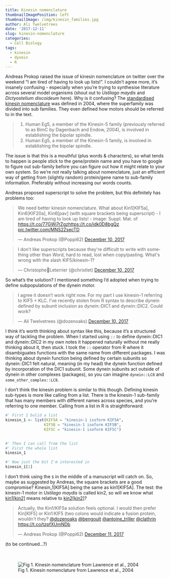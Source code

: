 ```yaml
---
title: Kinesin nomenclature
thumbnailImagePosition: left
thumbnailImage: /img/kinesin_families.jpg
author: Ali Twelvetrees
date: '2017-12-11'
slug: kinesin-nomenclature
categories:
  - Cell Biology
tags:
  - kinesin
  - dynein
  - R
---
```


Andreas Prokop raised the issue of kinesin nomenclature on twitter over the
weekend "I am tired of having to look up lists!". I couldn't agree more, it's
insanely confusing - especially when you're trying to synthesise literature
across several model organisms (shout out to *Ustilago maydis* and
*Dictyostelium discoideum* here). Why is it confusing? The [standardised kinesin nomenclature](http://jcb.rupress.org/content/167/1/19#T1) was defined in 2004,
where the superfamily was divided into sub families. They even defined how
motors should be referred to in the text.

> 1. Human Eg5, a member of the Kinesin-5 family (previously referred to as BimC by Dagenbach and Endow, 2004), is involved in establishing the bipolar spindle.
2. Human Eg5, a member of the Kinesin-5 family, is involved in establishing the bipolar spindle.

The issue is that this is a mouthful (plus words & characters), so what tends to happen is people stick to the gene/protein name and you have to google to figure out sub-family before you can figure out how it might relate to your own system. So we're not really talking about nomenclature, just an efficient way of getting from (slightly random) protein/gene name to sub-family information. Preferably without increasing our words counts.

Andreas proposed superscript to solve the problem, but this definitely has problems too:

<blockquote class="twitter-tweet" data-partner="tweetdeck"><p lang="en"
dir="ltr">We need better kinesin nomenclature. What about Kin1[KIF5a],
Kin6[KIF20a], Kin6[pav] (with square brackets being superscript) - I am tired of
having to look up lists! - image: Suppl. Mat. of <a
href="https://t.co/77GWj7rZgz">https://t.co/77GWj7rZgz</a><a
href="https://t.co/idk0D8bgQz">https://t.co/idk0D8bgQz</a> <a
href="https://t.co/MNS2ZsecTD">pic.twitter.com/MNS2ZsecTD</a></p>&mdash; Andreas
Prokop (@Poppi62) <a
href="https://twitter.com/Poppi62/status/939789463567335424?ref_src=twsrc%5Etfw">December
10, 2017</a></blockquote>

<blockquote class="twitter-tweet" data-conversation="none" data-cards="hidden" data-partner="tweetdeck"><p lang="en" dir="ltr">I don&#39;t like superscripts because they&#39;re difficult to write with something other than  Word, hard to read, lost when copy/pasting. What&#39;s wrong with the slash KIF5/kinesin-1?</p>&mdash; Christophe🔬Leterrier (@christlet) <a href="https://twitter.com/christlet/status/939792388096188417?ref_src=twsrc%5Etfw">December 10, 2017</a></blockquote>

So what's the solution? I mentioned something I'd adopted when trying to define subpopulations of the dynein motor.

<blockquote class="twitter-tweet" data-conversation="none" data-cards="hidden" data-partner="tweetdeck"><p lang="en" dir="ltr">I agree it doesn’t work right now. For my part I use kinesin-1 referring to KIF5 + KLC. I’ve recently stolen from R syntax to describe dynein defined by subunit inclusion as dynein::DIC1 and dynein::DIC2. Could work?</p>&mdash; Ali Twelvetrees (@dozenoaks) <a href="https://twitter.com/dozenoaks/status/939795055069597696?ref_src=twsrc%5Etfw">December 10, 2017</a></blockquote>

I think it’s worth thinking about syntax like this, because it's a structured way of tackling the problem. When I started using `::` to define dynein::DIC1 and dynein::DIC2 in my own notes it happened naturally without me really thinking about it, then stuck. I took the `::` operator from R where it disambiguates functions with the same name from different packages. I was thinking about dynein function being defined by certain subunits so dynein::DIC1 felt natural, meaning (in my head) the dynein function defined by incorporation of the DIC1 subunit. Some dynein subunits act outside of dynein in other complexes (packages), so you can imagine `dynein::LC8` and `some_other_complex::LC8`.

I don't think the kinesin problem is similar to this though. Defining kinesin sub-types is more like calling from a list. There is the kinesin-1 sub-family that has many members with different names across species, and you're referring to one member. Calling from a list in R is straightforward:

```r
#' First I bulid a list
kinesin_1 <- list(KIF5A = "kinesin-1 isoform KIF5A", 
                 KIF5B = "kinesin-1 isoform KIF5B", 
                 KIF5C = "kinesin-1 isoform KIF5C")

 
#' Then I can call from the list
#' First the whole list
kinesin_1

#' Now just the bit I'm interested in
kinesin_1[1]
```

I don't think using the `$` in the middle of a manuscript will catch on. So, maybe as suggested by Andreas, the square brackets are a good compromise? Kinesin_1[KIF5A] being the same as kin1[KIF5A]. The test: the kinesin-1 motor in *Ustilago maydis* is called kin2, so will we know what [kin1[kin2]](http://www.uniprot.org/uniprot/P87199) means relative to [kin2[kin2]](http://www.uniprot.org/uniprot/Q9U921)?

<blockquote class="twitter-tweet" data-partner="tweetdeck"><p lang="en" dir="ltr">Actually, the Kin1/KIF5a solution feels optional. I would then prefer Kin[KIF5] or Kin1:KIF5 (two colons would indicate a fusion protein, wouldn&#39;t they? <a href="https://twitter.com/dozenoaks?ref_src=twsrc%5Etfw">@dozenoaks</a> <a href="https://twitter.com/bengoult?ref_src=twsrc%5Etfw">@bengoult</a> <a href="https://twitter.com/antoine_triller?ref_src=twsrc%5Etfw">@antoine_triller</a> <a href="https://twitter.com/clathrin?ref_src=twsrc%5Etfw">@clathrin</a> <a href="https://t.co/tzpfXUmNDb">https://t.co/tzpfXUmNDb</a></p>&mdash; Andreas Prokop (@Poppi62) <a href="https://twitter.com/Poppi62/status/940092612194705409?ref_src=twsrc%5Etfw">December 11, 2017</a></blockquote>
<script async src="https://platform.twitter.com/widgets.js" charset="utf-8"></script>

(to be continued...?)  
<br />
<br />

![Fig 1. Kinesin nomenclature from Lawrence et al., 2004](/img/kinesin_families.jpg)
